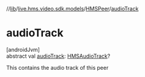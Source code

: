 //[lib](../../../index)/[live.hms.video.sdk.models](../index)/[HMSPeer](index)/[audioTrack](audio-track)

# audioTrack

[androidJvm]\
abstract val [audioTrack](audio-track): [HMSAudioTrack](../../live.hms.video.media.tracks/-h-m-s-audio-track/index)?

This contains the audio track of this peer
